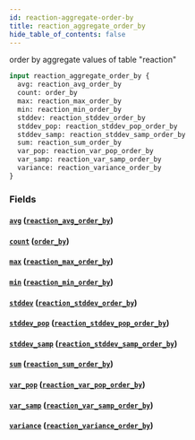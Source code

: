 ```yaml
---
id: reaction-aggregate-order-by
title: reaction_aggregate_order_by
hide_table_of_contents: false
---
```



order by aggregate values of table "reaction"

```graphql
input reaction_aggregate_order_by {
  avg: reaction_avg_order_by
  count: order_by
  max: reaction_max_order_by
  min: reaction_min_order_by
  stddev: reaction_stddev_order_by
  stddev_pop: reaction_stddev_pop_order_by
  stddev_samp: reaction_stddev_samp_order_by
  sum: reaction_sum_order_by
  var_pop: reaction_var_pop_order_by
  var_samp: reaction_var_samp_order_by
  variance: reaction_variance_order_by
}
```


### Fields

#### [`avg`](#) ([`reaction_avg_order_by`](../inputs/reaction-avg-order-by))




#### [`count`](#) ([`order_by`](../enums/order-by))




#### [`max`](#) ([`reaction_max_order_by`](../inputs/reaction-max-order-by))




#### [`min`](#) ([`reaction_min_order_by`](../inputs/reaction-min-order-by))




#### [`stddev`](#) ([`reaction_stddev_order_by`](../inputs/reaction-stddev-order-by))




#### [`stddev_pop`](#) ([`reaction_stddev_pop_order_by`](../inputs/reaction-stddev-pop-order-by))




#### [`stddev_samp`](#) ([`reaction_stddev_samp_order_by`](../inputs/reaction-stddev-samp-order-by))




#### [`sum`](#) ([`reaction_sum_order_by`](../inputs/reaction-sum-order-by))




#### [`var_pop`](#) ([`reaction_var_pop_order_by`](../inputs/reaction-var-pop-order-by))




#### [`var_samp`](#) ([`reaction_var_samp_order_by`](../inputs/reaction-var-samp-order-by))




#### [`variance`](#) ([`reaction_variance_order_by`](../inputs/reaction-variance-order-by))






